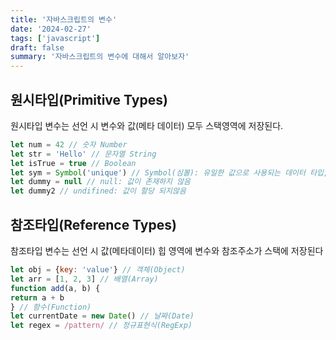 ```yaml
---
title: '자바스크립트의 변수'
date: '2024-02-27'
tags: ['javascript']
draft: false
summary: '자바스크립트의 변수에 대해서 알아보자'
---
```


<TOCInline toc={props.toc} toHeading={4} />

## 원시타입(Primitive Types)
원시타입 변수는 선언 시 변수와 값(메타 데이터) 모두 스택영역에 저장된다.
	
```javascript
let num = 42 // 숫자 Number
let str = 'Hello' // 문자열 String
let isTrue = true // Boolean
let sym = Symbol('unique') // Symbol(심볼): 유일한 값으로 사용되는 데이터 타입, 주로 객체의 프로퍼티 키로 사용
let dummy = null // null: 값이 존재하지 않음
let dummy2 // undifined: 값이 할당 되지않음
```

## 참조타입(Reference Types)
참조타입 변수는 선언 시 값(메타데이터) 힙 영역에 변수와 참조주소가 스택에 저장된다

```javascript
let obj = {key: 'value'} // 객체(Object)
let arr = [1, 2, 3] // 배열(Array)
function add(a, b) {
return a + b
} // 함수(Function)
let currentDate = new Date() // 날짜(Date)
let regex = /pattern/ // 정규표현식(RegExp)
```
